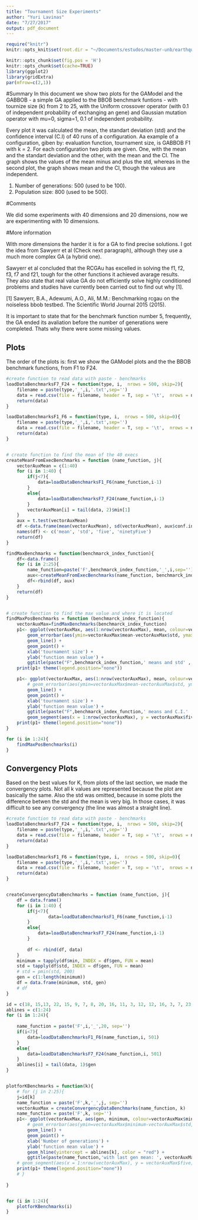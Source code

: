 ```yaml
---
title: "Tournament Size Experiments"
author: "Yuri Lavinas"
date: "7/27/2017"
output: pdf_document
---
```


```r
require("knitr")
knitr::opts_knit$set(root.dir = "~/Documents/estudos/master-unb/earthquakemodels/result_exp_benchmark/UniformGaussian10D")
```

```r
knitr::opts_chunk$set(fig.pos = 'H')
knitr::opts_chunk$set(cache=TRUE)
library(ggplot2)
library(gridExtra)
par(mfrow=c(2,1))
```
#Summary
In this document we show two plots for the GAModel and the GABBOB - a simple GA applied to the BBOB benchmark funtions -  with tournize size (k) from 2 to 25, with the Uniform crossover operator (with 0.1 of independent probability of exchanging an gene) and Gaussian mutation operator with mu=0, sigma=1, 0.1 of independent probability.

Every plot it was calculated the mean, the standart deviation (std) and the confidence interval (C.I) of 40 runs of a configuration. Aa example of a configuration, giben by: evaluation function, tournament size, is GABBOB F1 with k = 2. For each configuration two plots are given. One, with the mean and the standart deviation and the other, with the mean and the CI. The graph shows the values of the mean minus and plus the std, whereas in the second plot, the graph shows mean and the CI, though the valeus are independent.

1. Number of generations: 500 (used to be 100).
2. Population size: 800 (used to be 500).

#Comments

We did some experiments with 40 dimensions and 20 dimensions, now we are experimenting with 10 dimensions. 

#More information

With more dimensions the harder it is for a GA to find precise solutions. I got the idea from Sawyerr et al (Check next paragraph), although they use a much more complex GA (a hybrid one).

Sawyerr et al concluded that the RCGAu has excelled in solving the f1, f2, f3, f7 and f21, tough for the other functions it achieved avarage results. They also state that real value GA do not efficiently solve highly conditioned problems and studies have currently been carried out to find out why [1].

[1] Sawyerr, B.A., Adewumi, A.O., Ali, M.M.: Benchmarking rcgau on the noiseless bbob testbed. The Scientific World Journal 2015 (2015).

It is important to state that for the benchmark function number 5, frequently, the GA ended its avaliation before the number of generations were completed. Thats why there were some missing values.



## Plots

The order of the plots is: first we show the GAModel plots and the the BBOB benchmark functions, from F1 to F24.

```r

#create function to read data with paste - benchmarks
loadDataBenchmarksF7_F24 = function(type, i,  nrows = 500, skip=2){
    filename = paste(type,'_',i,'.txt',sep='')
    data = read.csv(file = filename, header = T, sep = '\t',  nrows = nrows, skip=skip)
    return(data)
}

loadDataBenchmarksF1_F6 = function(type, i,  nrows = 500, skip=0){
    filename = paste(type,'_',i,'.txt',sep='')
    data = read.csv(file = filename, header = T, sep = '\t',  nrows = nrows, skip = skip)
    return(data)
}


# create function to find the mean of the 40 execs
createMeanFromExecBenchmarks = function (name_function, j){
    vectorAuxMean = c(1:40)
    for (i in 1:40) {
        if(j<7){
            data=loadDataBenchmarksF1_F6(name_function,i-1)
        }
        else{
            data=loadDataBenchmarksF7_F24(name_function,i-1)
        }
        vectorAuxMean[i] = tail(data, 2)$min[1]
    }
    aux = t.test(vectorAuxMean)
    df <-data.frame(mean(vectorAuxMean), sd(vectorAuxMean), aux$conf.int[1], aux$conf.int[2])
    names(df) <- c('mean', 'std', 'five', 'ninetyFive')
    return(df)
}

findMaxBenchmarks = function(benchmarck_index_function){
    df<-data.frame()
    for (i in 2:25){
        name_function=paste('F',benchmarck_index_function,'_',i,sep='')
        aux<-createMeanFromExecBenchmarks(name_function, benchmarck_index_function)
        df<-rbind(df, aux)
    }
    return(df)
}


# create function to find the max value and where it is located
findMaxPosBenchmarks = function (benchmarck_index_function){
    vectorAuxMax=findMaxBenchmarks(benchmarck_index_function)
    p1<- ggplot(vectorAuxMax, aes(1:nrow(vectorAuxMax), mean, colour=vectorAuxMax$mean)) +
        geom_errorbar(aes(ymin=vectorAuxMax$mean-vectorAuxMax$std, ymax=vectorAuxMax$mean+vectorAuxMax$std), width=.1) +
        geom_line() +
        geom_point() +
        xlab('tournament size') +
        ylab('function mean value') +
        ggtitle(paste("F",benchmarck_index_function,' means and std' , sep=''))
    print(p1+ theme(legend.position="none"))

    p1<- ggplot(vectorAuxMax, aes(1:nrow(vectorAuxMax), mean, colour=vectorAuxMax$mean)) +
        # geom_errorbar(aes(ymin=vectorAuxMax$mean-vectorAuxMax$std, ymax=vectorAuxMax$mean+vectorAuxMax$std), width=.1) +
        geom_line() +
        geom_point() +
        xlab('tournament size') +
        ylab('function mean value') +
        ggtitle(paste("F",benchmarck_index_function,' means and C.I.' , sep='')) +
        geom_segment(aes(x = 1:nrow(vectorAuxMax), y = vectorAuxMax$five, xend = 1:nrow(vectorAuxMax), yend=vectorAuxMax$ninetyFive))
    print(p1+ theme(legend.position="none"))
}

for (i in 1:24){
    findMaxPosBenchmarks(i)
}

```


## Convergency Plots

Based on the best values for K, from plots of the last section, we made the convergency plots. Not all k values are represented because the plot are basically the same. Also the std was omitted, because in some plots the difference betwen the std and the mean is very big. In those cases, it was difficult to see any convergency (the line was almost a straight line).

```r

#create function to read data with paste - benchmarks
loadDataBenchmarksF7_F24 = function(type, i,  nrows = 500, skip=2){
    filename = paste(type,'_',i,'.txt',sep='')
    data = read.csv(file = filename, header = T, sep = '\t',  nrows = nrows, skip=skip)
    return(data)
}

loadDataBenchmarksF1_F6 = function(type, i,  nrows = 500, skip=0){
    filename = paste(type,'_',i,'.txt',sep='')
    data = read.csv(file = filename, header = T, sep = '\t',  nrows = nrows, skip = skip)
    return(data)
}


createConvergencyDataBenchmarks = function (name_function, j){
    df = data.frame()
    for (i in 1:40) {
        if(j<7){
                data=loadDataBenchmarksF1_F6(name_function,i-1)
        }
        else{
            data=loadDataBenchmarksF7_F24(name_function,i-1)
        }
        
        df <- rbind(df, data)
    }
    minimum = tapply(df$min, INDEX = df$gen, FUN = mean)
    std = tapply(df$std, INDEX = df$gen, FUN = mean)
    # std = pmin(std, 200)
    gen = c(1:length(minimum))
    df = data.frame(minimum, std, gen)
    # df
}

id = c(18, 15,13, 22, 15, 9, 7, 8, 20, 16, 11, 3, 12, 12, 16, 3, 7, 23, 7, 17, 23, 18, 6, 22)
ablines = c(1:24)
for (i in 1:24){
    
    name_function = paste('F',i,'_',20, sep='')
    if(i<7){
        data=loadDataBenchmarksF1_F6(name_function,i, 501)
    }
    else{
        data=loadDataBenchmarksF7_F24(name_function,i, 501)
    }
    ablines[i] = tail(data, 1)$gen
}


plotforKBenchmarks = function(k){
    # for (j in 2:25){
    j=id[k]
    name_function = paste('F',k,'_',j, sep='')
    vectorAuxMax = createConvergencyDataBenchmarks(name_function, k)
    name_function = paste('F',k, sep='')
    p1<- ggplot(vectorAuxMax, aes(gen, minimum, colour=vectorAuxMax$minimum)) + 
        # geom_errorbar(aes(ymin=vectorAuxMax$minimum-vectorAuxMax$std, ymax=vectorAuxMax$minimum+vectorAuxMax$std), width=.1) +
        geom_line() +
        geom_point() +
        xlab('Number of generations') + 
        ylab('function mean value') +
        geom_hline(yintercept = ablines[k], color = "red") +
        ggtitle(paste(name_function,'with last gen mean: ', vectorAuxMax$minimum[500], 'and target value:', ablines[k]))#+
    # geom_segment(aes(x = 1:nrow(vectorAuxMax), y = vectorAuxMax$five, xend = 1:nrow(vectorAuxMax), yend=vectorAuxMax$ninetyFive))
    print(p1+ theme(legend.position="none"))    
    # }
    
}


for (i in 1:24){
    plotforKBenchmarks(i)
}


```

